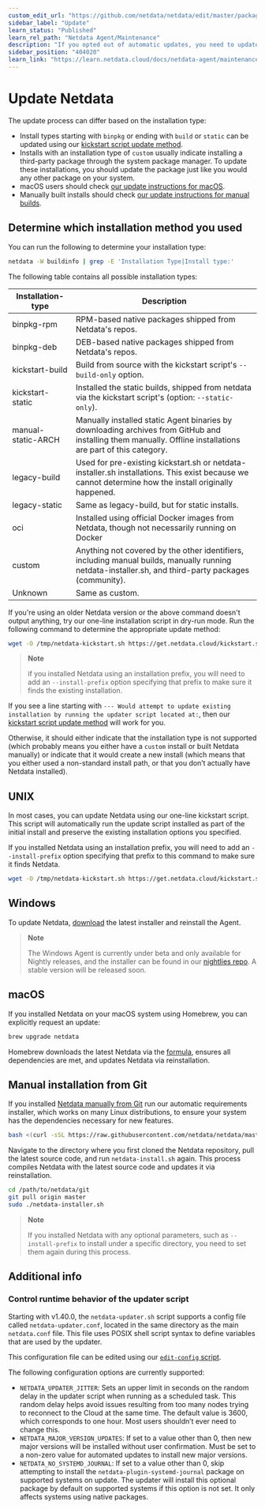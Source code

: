 ```yaml
---
custom_edit_url: "https://github.com/netdata/netdata/edit/master/packaging/installer/UPDATE.md"
sidebar_label: "Update"
learn_status: "Published"
learn_rel_path: "Netdata Agent/Maintenance"
description: "If you opted out of automatic updates, you need to update your Netdata Agent to the latest nightly or stable version."
sidebar_position: "404020"
learn_link: "https://learn.netdata.cloud/docs/netdata-agent/maintenance/update"
---
```


# Update Netdata

The update process can differ based on the installation type:

- Install types starting with `binpkg` or ending with `build` or `static` can be updated using our [kickstart script update method](#unix).
- Installs with an installation type of `custom` usually indicate installing a third-party package through the system package manager. To update these installations, you should update the package just like you would any other package on your system.
- macOS users should check [our update instructions for macOS](#macos).
- Manually built installs should check [our update instructions for manual builds](#manual-installation-from-git).

## Determine which installation method you used

You can run the following to determine your installation type:

```bash
netdata -W buildinfo | grep -E 'Installation Type|Install type:'
```

The following table contains all possible installation types:

| Installation-type  | Description                                                                                                                                                 |
|--------------------|-------------------------------------------------------------------------------------------------------------------------------------------------------------|
| binpkg-rpm         | RPM-based native packages shipped from Netdata's repos.                                                                                                     |
| binpkg-deb         | DEB-based native packages shipped from Netdata's repos.                                                                                                     |
| kickstart-build    | Build from source with the kickstart script's `--build-only` option.                                                                                        |
| kickstart-static   | Installed the static builds, shipped from netdata via the kickstart script's (option: `--static-only`).                                                     |
| manual-static-ARCH | Manually installed static Agent binaries by downloading archives from GitHub and installing them manually. Offline installations are part of this category. |
| legacy-build       | Used for pre-existing kickstart.sh or netdata-installer.sh installations. This exist because we cannot determine how the install originally happened.       |
| legacy-static      | Same as legacy-build, but for static installs.                                                                                                              |
| oci                | Installed using official Docker images from Netdata, though not necessarily running on Docker                                                               |
| custom             | Anything not covered by the other identifiers, including manual builds, manually running netdata-installer.sh, and third-party packages (community).        |
| Unknown            | Same as custom.                                                                                                                                             |

If you're using an older Netdata version or the above command doesn't output anything, try our one-line installation script in dry-run mode. Run the following command to determine the appropriate update method:

```bash
wget -O /tmp/netdata-kickstart.sh https://get.netdata.cloud/kickstart.sh && sh /tmp/netdata-kickstart.sh --dry-run
```

> **Note**
>
> if you installed Netdata using an installation prefix, you will need to add an `--install-prefix` option specifying that prefix to make sure it finds the existing installation.

If you see a line starting with `--- Would attempt to update existing installation by running the updater script located at:`, then our [kickstart script update method](#unix) will work for you.

Otherwise, it should either indicate that the installation type is not supported (which probably means you either have a `custom` install or built Netdata manually) or indicate that it would create a new install (which means that you either used a non-standard install path, or that you don’t actually have Netdata installed).

## UNIX

In most cases, you can update Netdata using our one-line kickstart script. This script will automatically
run the update script installed as part of the initial install and preserve the existing installation options you specified.

If you installed Netdata using an installation prefix, you will need to add an `--install-prefix` option specifying that prefix to this command to make sure it finds Netdata.

```bash
wget -O /tmp/netdata-kickstart.sh https://get.netdata.cloud/kickstart.sh && sh /tmp/netdata-kickstart.sh
```

## Windows

To update Netdata, [download](/docs/netdata-agent/installation/windows#download-the-msi-installer) the latest installer and reinstall the Agent.

> **Note**
>
> The Windows Agent is currently under beta and only available for Nightly releases, and the installer can be found in our [nightlies repo](https://github.com/netdata/netdata-nightlies). A stable version will be released soon.

## macOS

If you installed Netdata on your macOS system using Homebrew, you can explicitly request an update:

```bash
brew upgrade netdata
```

Homebrew downloads the latest Netdata via the [formula](https://github.com/Homebrew/homebrew-core/blob/master/Formula/n/netdata.rb), ensures all dependencies are met, and updates Netdata via reinstallation.

## Manual installation from Git

If you installed [Netdata manually from Git](/docs/developer-and-contributor-corner/install-the-netdata-agent-from-a-git-checkout) run our automatic requirements installer, which works on many Linux distributions, to ensure your system has the dependencies necessary for new features.

```bash
bash <(curl -sSL https://raw.githubusercontent.com/netdata/netdata/master/packaging/installer/install-required-packages.sh)
```

Navigate to the directory where you first cloned the Netdata repository, pull the latest source code, and run `netdata-install.sh` again. This process compiles Netdata with the latest source code and updates it via reinstallation.

```bash
cd /path/to/netdata/git
git pull origin master
sudo ./netdata-installer.sh
```

> **Note**
>
> If you installed Netdata with any optional parameters, such as `--install-prefix` to install under a specific directory, you need to set them again during this process.

## Additional info

### Control runtime behavior of the updater script

Starting with v1.40.0, the `netdata-updater.sh` script supports a config file called `netdata-updater.conf`, located in the same directory as the main `netdata.conf` file. This file uses POSIX shell script syntax to define variables that are used by the updater.

This configuration file can be edited using our [`edit-config` script](/docs/netdata-agent/configuration).

The following configuration options are currently supported:

- `NETDATA_UPDATER_JITTER`: Sets an upper limit in seconds on the random delay in the updater script when running as a scheduled task. This random delay helps avoid issues resulting from too many nodes trying to reconnect to the Cloud at the same time. The default value is 3600, which corresponds to one hour. Most users shouldn’t ever need to change this.
- `NETDATA_MAJOR_VERSION_UPDATES`: If set to a value other than 0, then new major versions will be installed without user confirmation. Must be set to a non-zero value for automated updates to install new major versions.
- `NETDATA_NO_SYSTEMD_JOURNAL`: If set to a value other than 0, skip attempting to install the  `netdata-plugin-systemd-journal` package on supported systems on update. The updater will install this optional package by default on supported systems if this option is not set. It only affects systems using native packages.
